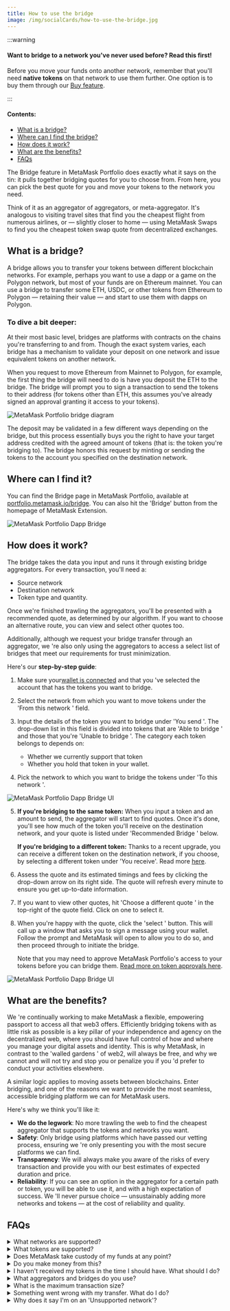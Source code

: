 ```yaml
---
title: How to use the bridge
image: /img/socialCards/how-to-use-the-bridge.jpg
---
```



<CustomLayout />

:::warning

#### Want to bridge to a network you've never used before? Read this first!

Before you move your funds onto another network, remember that you'll need **native tokens** on that network to use them further. One option is to buy them through our [Buy feature](/metamask-portfolio/buy/how-to-buy-crypto-in-metamask).

:::

#### Contents:

- [What is a bridge?](#what-is-a-bridge)
- [Where can I find the bridge?](#where-can-i-find-it)
- [How does it work?](#how-does-it-work)
- [What are the benefits?](#what-are-the-benefits)
- [FAQs](#faqs)

The Bridge feature in MetaMask Portfolio does exactly what it says on the tin: it pulls together bridging quotes for you to choose from. From here, you can pick the best quote for you and move your tokens to the network you need.

Think of it as an aggregator of aggregators, or meta-aggregator. It's analogous to visiting travel sites that find you the cheapest flight from numerous airlines, or — slightly closer to home — using MetaMask Swaps to find you the cheapest token swap quote from decentralized exchanges.

## What is a bridge?

A bridge allows you to transfer your tokens between different blockchain networks. For example, perhaps you want to use a dapp or a game on the Polygon network, but most of your funds are on Ethereum mainnet. You can use a bridge to transfer some ETH, USDC, or other tokens from Ethereum to Polygon — retaining their value — and start to use them with dapps on Polygon.

### To dive a bit deeper:

At their most basic level, bridges are platforms with contracts on the chains you're transferring to and from. Though the exact system varies, each bridge has a mechanism to validate your deposit on one network and issue equivalent tokens on another network.

When you request to move Ethereum from Mainnet to Polygon, for example, the first thing the bridge will need to do is have you deposit the ETH to the bridge. The bridge will prompt you to sign a transaction to send the tokens to their address (for tokens other than ETH, this assumes you've already signed an approval granting it access to your tokens).

<div class="center-container">
  <div class="img-medium">
    <img
      src={
        require("../../../img/metamask-portfolio/bridge/how-to-use-the-bridge/MetaMask_Portfolio_bridge_diagram.png")
          .default
      }
      alt="MetaMask Portfolio bridge diagram"
    />
  </div>
</div>

The deposit may be validated in a few different ways depending on the bridge, but this process essentially buys you the right to have your target address credited with the agreed amount of tokens (that is: the token you're bridging to). The bridge honors this request by minting or sending the tokens to the account you specified on the destination network.

## Where can I find it?

You can find the Bridge page in MetaMask Portfolio, available at [portfolio.metamask.io/bridge](https://portfolio.metamask.io/bridge). You can also hit the 'Bridge' button from the homepage of MetaMask Extension.

<div class="center-container">
  <div class="img-large">
    <img
      src={
        require("../../../img/metamask-portfolio/bridge/how-to-use-the-bridge/MetaMask_Portfolio_Dapp_Bridge.png")
          .default
      }
      alt="MetaMask Portfolio Dapp Bridge"
    />
  </div>
</div>

## How does it work?

The bridge takes the data you input and runs it through existing bridge aggregators. For every transaction, you'll need a:

- Source network
- Destination network
- Token type and quantity.

Once we're finished trawling the aggregators, you'll be presented with a recommended quote, as determined by our algorithm. If you want to choose an alternative route, you can view and select other quotes too.

Additionally, although we request your bridge transfer through an aggregator, we 're also only using the aggregators to access a select list of bridges that meet our requirements for trust minimization.

Here's our **step-by-step guide**:

1. Make sure your[wallet is connected](/metamask-portfolio/dashboard/how-to-connect-your-accounts-to-metamask-portfolio) and that you 've selected the account that has the tokens you want to bridge.

2. Select the network from which you want to move tokens under the 'From this network ' field.

3. Input the details of the token you want to bridge under 'You send '. The drop-down list in this field is divided into tokens that are 'Able to bridge ' and those that you're 'Unable to bridge '. The category each token belongs to depends on:

   - Whether we currently support that token
   - Whether you hold that token in your wallet.

4. Pick the network to which you want to bridge the tokens under 'To this network '.

<div class="center-container">
  <div class="img-medium">
    <img
      src={
        require("../../../img/metamask-portfolio/bridge/how-to-use-the-bridge/MetaMask_Portfolio_Dapp_Bridge_UI1.1.png")
          .default
      }
      alt="MetaMask Portfolio Dapp Bridge UI"
    />
  </div>
</div>

5. **If you're bridging to the same token:** When you input a token and an amount to send, the aggregator will start to find quotes. Once it's done, you'll see how much of the token you'll receive on the destination network, and your quote is listed under 'Recommended Bridge ' below.

   **If you're bridging to a different token:** Thanks to a recent upgrade, you can receive a different token on the destination network, if you choose, by selecting a different token under 'You receive'. Read more [here](/metamask-portfolio/bridge/how-to-bridge-to-a-different-token).

6. Assess the quote and its estimated timings and fees by clicking the drop-down arrow on its right side. The quote will refresh every minute to ensure you get up-to-date information.

7. If you want to view other quotes, hit 'Choose a different quote ' in the top-right of the quote field. Click on one to select it.

8. When you're happy with the quote, click the 'select ' button. This will call up a window that asks you to sign a message using your wallet. Follow the prompt and MetaMask will open to allow you to do so, and then proceed through to initiate the bridge.

   Note that you may need to approve MetaMask Portfolio's access to your tokens before you can bridge them. [Read more on token approvals here](/transactions-and-gas/transactions/what-is-a-token-approval).

<div class="center-container">
  <div class="img-large">
    <img
      src={
        require("../../../img/metamask-portfolio/bridge/how-to-use-the-bridge/MetaMask_Portfolio_Dapp_Bridge_UI2.gif")
          .default
      }
      alt="MetaMask Portfolio Dapp Bridge UI"
    />
  </div>
</div>

## What are the benefits?

We 're continually working to make MetaMask a flexible, empowering passport to access all that web3 offers. Efficiently bridging tokens with as little risk as possible is a key pillar of your independence and agency on the decentralized web, where you should have full control of how and where you manage your digital assets and identity. This is why MetaMask, in contrast to the 'walled gardens ' of web2, will always be free, and why we cannot and will not try and stop you or penalize you if you 'd prefer to conduct your activities elsewhere.

A similar logic applies to moving assets between blockchains. Enter bridging, and one of the reasons we want to provide the most seamless, accessible bridging platform we can for MetaMask users.

Here's why we think you'll like it:

- **We do the legwork**: No more trawling the web to find the cheapest aggregator that supports the tokens and networks you want.
- **Safety**: Only bridge using platforms which have passed our vetting process, ensuring we 're only presenting you with the most secure platforms we can find.
- **Transparency**: We will always make you aware of the risks of every transaction and provide you with our best estimates of expected duration and price.
- **Reliability**: If you can see an option in the aggregator for a certain path or token, you will be able to use it, and with a high expectation of success. We 'll never pursue choice — unsustainably adding more networks and tokens — at the cost of reliability and quality.

## FAQs

<details>
<summary>What networks are supported?</summary>
<div>

You can bridge between:

- Ethereum mainnet
- Polygon
- BNB Smart Chain
- Avalanche
- Arbitrum
- Optimism
- Linea
- zkSync Era
- Base.

</div>
</details>

<details>
<summary>What tokens are supported?</summary>
<div>

We recently enabled [bridging to different tokens](/metamask-portfolio/bridge/how-to-bridge-to-a-different-token). Since this process involves swaps, **you can bridge to any token with sufficient liquidity** on the protocols we use as providers. To see what's available, please check on the [Bridge page](https://portfolio.metamask.io/bridge).

</div>
</details>

<details>
<summary>Does MetaMask take custody of my funds at any point?</summary>
<div>

No, we work with third parties to bridge your tokens between networks.

</div>
</details>

<details>
<summary>Do you make money from this?</summary>
<div>

Yes. Like MetaMask Swaps, **we apply a 0.875% fee on each transaction**. This is calculated based on the total value of the transaction before fees are subtracted.

So if you want to bridge 1,000 USDT, for example, the MetaMask fee would be 8.75 USDT, and then other fees and costs will be subtracted from the remaining 991.25 USDT.

This means that when you use the Bridge feature, you pay:

- The MetaMask fee
- Gas fees on the source network
- The difference in the value of the token you send vs. the value of tokens you receive on the destination network. This includes any fees charged by the bridge providers, as well as gas fees on the destination network).

</div>
</details>

<details>
<summary>I haven't received my tokens in the time I should have. What should I do?</summary>
<div>

The time we quote is an estimate, and delays can happen for several reasons, such as a change in network conditions. In most cases, the bridge transfer is just delayed and your transfer will still go through automatically.

If you 've already waited over three hours and your transfer is still in progress, please contact MetaMask Support by clicking the 'support ' button in the bottom left of the dapp. If we cannot troubleshoot the problem, we recommend that you contact the bridge's support to look into getting your transaction unstuck.

</div>
</details>

<details>
<summary>What aggregators and bridges do you use?</summary>
<div>

As we described above, our platform sources bridging options through two stages:

- Aggregators, through which we access a selection of:
- Bridge providers, the platforms that actually execute the bridge.

The aggregators we use are LI.FI and Socket. The bridge providers we access through these aggregators are:

- Hop
- Connext
- Celer cBridge
- Polygon PoS Bridge
- Squid (Axelar)
- Across.

</div>
</details>

<details>
<summary>What is the maximum transaction size?</summary>
<div>

The maximum value you can bridge at a time is $50,000.

</div>
</details>

<details>
<summary>Something went wrong with my transfer. What do I do?</summary>
<div>

Don't panic! Just contact Support via the'support' button on MetaMask Portfolio.

</div>
</details>

<details>
<summary>Why does it say I'm on an 'Unsupported network'?</summary>
<div>

<div class="center-container">
  <div class="img-small">
    <img
      src={
        require("../../../img/metamask-portfolio/bridge/how-to-use-the-bridge/Screenshot_2023-05-19_at_10.29.03.png")
          .default
      }
      alt="Screenshot_2023-05-19_at_10.29.03.png"
    />
  </div>
</div>

The Bridge feature automatically adopts the same network that your MetaMask wallet is set to. Make sure your wallet is set to one of the supported networks listed above, and then you will be able to bridge.

</div>
</details>
